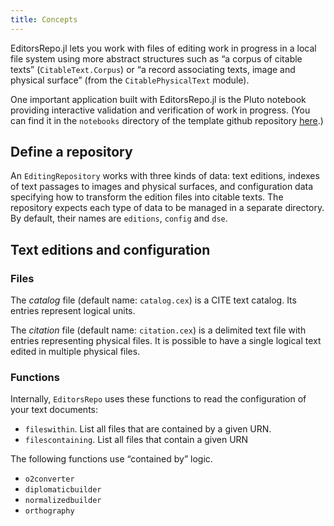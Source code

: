 ```yaml
---
title: Concepts
---
```




EditorsRepo.jl lets you work with files of editing work in progress in a local file system using more abstract structures such as "a corpus of citable texts" (`CitableText.Corpus`) or "a record associating texts, image and physical surface" (from the `CitablePhysicalText` module).

One important application built with EditorsRepo.jl is the Pluto notebook providing interactive validation and verification of work in progress. (You can find it in the `notebooks` directory of the template github repository [here](https://github.com/HCMID/validatormodel).)



## Define a repository

An `EditingRepository` works with three kinds of data: text editions, indexes of text passages to images and physical surfaces, and configuration data specifying how to transform the edition files into citable texts. The repository expects each type of data to be managed in a separate directory.  By default, their names are `editions`, `config` and `dse`.


## Text editions and configuration

### Files

The *catalog* file (default name: `catalog.cex`) is a CITE text catalog.  Its entries represent logical units.

The *citation* file (default name: `citation.cex`) is a delimited text file with entries representing physical files.  It is possible to have a single logical text edited in multiple physical files.




### Functions

Internally, `EditorsRepo` uses these functions to read the configuration of your text documents:

- `fileswithin`.  List all files that are contained by a given URN.
- `filescontaining`.  List all files that contain a given URN

The following functions use "contained by" logic.

- `o2converter`
- `diplomaticbuilder`
- `normalizedbuilder`
- `orthography`

